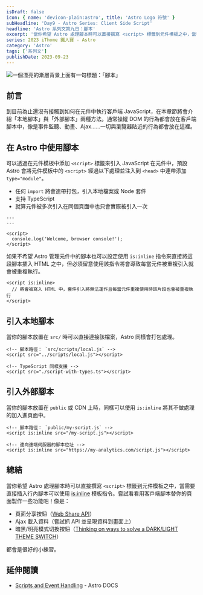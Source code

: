 ```yaml
---
isDraft: false
icon: { name: 'devicon-plain:astro', title: 'Astro Logo 符號' }
subHeadline: 'Day9 - Astro Series: Client Side Script'
headline: 'Astro 系列文第九日：腳本'
excerpt: '當你希望 Astro 處理腳本時可以直接撰寫 <script> 標籤到元件模板之中，當需要直接插入行內腳本可以使用 is:inline 模板指令。通常操縱 DOM 的行為都會放在客戶端腳本中，像是事件監聽、動畫、Ajax……一切與瀏覽器貼近的行為都會放在這裡。'
series: 2023 iThome 鐵人賽 - Astro
category: 'Astro'
tags: ['系列文']
publishDate: 2023-09-23
---
```


![一個漂亮的漸層背景上面有一句標題：「腳本」](./day9-client-side-script.webp)

## 前言

到目前為止還沒有接觸到如何在元件中執行客戶端 JavaScript，在本章節將會介紹「本地腳本」與「外部腳本」兩種方法。通常操縱 DOM 的行為都會放在客戶端腳本中，像是事件監聽、動畫、Ajax……一切與瀏覽器貼近的行為都會放在這裡。

## 在 Astro 中使用腳本

可以透過在元件模板中添加 `<script>` 標籤來引入 JavaScript 在元件中，預設 Astro 會將元件模板中的 `<script>` 經過以下處理並注入到 `<head>` 中連帶添加 `type="module"`。

- 任何 `import` 將會連帶打包，引入本地檔案或 Node 套件
- 支持 TypeScript
- 就算元件被多次引入在同個頁面中也只會實際被引入一次

```astro
---
---

<script>
  console.log('Welcome, browser console!');
</script>
```

如果不希望 Astro 管理元件中的腳本也可以設定使用 `is:inline` 指令來直接將這段腳本插入 HTML 之中，但必須留意使用該指令將會導致每當元件被重複引入就會被重複執行。

```astro
<script is:inline>
  // 將會被寫入 HTML 中，套件引入將無法運作且每當元件重複使用時該片段也會被重複執行
</script>
```

## 引入本地腳本

當你的腳本放置在 `src/` 時可以直接連接該檔案，Astro 同樣會打包處理。

```astro
<!-- 腳本路徑： `src/scripts/local.js` -->
<script src="../scripts/local.js"></script>

<!-- TypeScript 同樣支援 -->
<script src="./script-with-types.ts"></script>
```

## 引入外部腳本

當你的腳本放置在 `public` 或 CDN 上時，同樣可以使用 `is:inline` 將其不做處理的加入進頁面中。

```astro
<!-- 腳本路徑： `public/my-script.js` -->
<script is:inline src="/my-script.js"></script>

<!-- 連向遠端伺服器的腳本位址 -->
<script is:inline src="https://my-analytics.com/script.js"></script>
```

## 總結

當你希望 Astro 處理腳本時可以直接撰寫 `<script>` 標籤到元件模板之中，當需要直接插入行內腳本可以使用 [is:inline](https://docs.astro.build/en/reference/directives-reference/#isinline) 模板指令。嘗試看看用客戶端腳本替你的頁面製作一些功能吧！像是：

- 頁面分享按鈕（[Web Share API](https://developer.mozilla.org/en-US/docs/Web/API/Web_Share_API)）
- Ajax 載入資料（嘗試抓 API 並呈現資料到畫面上）
- 暗黑/明亮模式切換按鈕（[Thinking on ways to solve a DARK/LIGHT THEME SWITCH](https://www.youtube.com/watch?v=kZiS1QStIWc)）

都會是很好的小練習。

## 延伸閱讀

- [Scripts and Event Handling](https://docs.astro.build/en/guides/client-side-scripts/) - Astro DOCS
